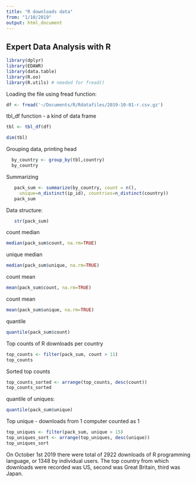 ```yaml
---
title: "R downloads data"
from: "1/10/2019"
output: html_document
---
```

## Expert Data Analysis with R
```r
library(dplyr)
library(EDAWR)
library(data.table) 
library(R.oo)
library(R.utils) # needed for fread()
```
Loading the file using fread function:
```r
df <- fread('~/Documents/R/Rdatafiles/2019-10-01-r.csv.gz')
```
tbl_df function - a kind of data frame 
```r
tbl <- tbl_df(df) 
```
```r
dim(tbl) 
```
Grouping data, printing head
```r
  by_country <- group_by(tbl,country)
  by_country
```
Summarizing
```r
   pack_sum <- summarize(by_country, count = n(), 
	 unique=n_distinct(ip_id), countries=n_distinct(country))
   pack_sum
```
Data structure:
```r
   str(pack_sum)
```
count median
```r
median(pack_sum$count, na.rm=TRUE)
```
unique median
```r
median(pack_sum$unique, na.rm=TRUE)
```
count mean
```r
mean(pack_sum$count, na.rm=TRUE)
```
count mean
```r
mean(pack_sum$unique, na.rm=TRUE)
```
quantile
```r
quantile(pack_sum$count)
```
Top counts of R downloads per country
```r
top_counts <- filter(pack_sum, count > 11)
top_counts
```
Sorted top counts
```r
top_counts_sorted <- arrange(top_counts, desc(count))
top_counts_sorted
```
quantile of uniques:
```r
quantile(pack_sum$unique)
```
Top unique - downloads from 1 computer counted as 1
```r
top_uniques <- filter(pack_sum, unique > 15)
top_uniques_sort <- arrange(top_uniques, desc(unique)) 
top_uniques_sort
```
On October 1st 2019 there were total of 2922 downloads of R programming language, or 1348 by individual users. The top country from which downloads were recorded was US, second was Great Britain, third was Japan.
